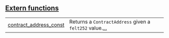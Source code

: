 
[Extern functions](./core-starknet-extern_functions)
 ---
| | |
|:---|:---|
| [contract_address_const](./core-starknet-contract_address-contract_address_const) | Returns a `ContractAddress`  given a `felt252`  value.[...](./core-starknet-contract_address-contract_address_const) |
